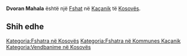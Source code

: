 {{Fshat në Kosovës
 | Emri                = Dvoran Mahala
| srp_N_name = Dvoran Mahala
| srp_N_FULL_NAME_RO = Dvoran Mahala
| srp_N_FULL_NAME_ND_RO = Dvoran Mahala
| srp_N_SORT_NAME_RG = DVORANMAHALA
| srp_N_FULL_NAME_RG = Dvoran Mahala
| srp_N_FULL_NAME_ND_RG = Dvoran Mahala

 | Emri (Rasa dhanore) = 
 | Figura              = 
 | Shteti              = Kosovo
 | Komuna              = Kaçanik
 | Kodi postar         = 
 | Sipërfaqja          = 

 | Popullsia           = 

 | Regj. i popullsisë  = 
 | Dend. e popullsisë  = 
 | Faqja zyrtare       = 
 <!--- Koordinatat ----> 
 | Gjerësia            = 42.651389
 | Gjatësia            = 20.863889
 | Lartësia            = 
}}
'''Dvoran Mahala''' është një [[Fshat]] në [[Kaçanik]] të [[Kosovës]].

<!-- == Gjeografia == -->
<!-- == Historia == -->
<!-- == Demografia == -->
== Shih edhe ==
{{Komuna Kaçanik}}
{{Kosovo-Administrata-Cung}}

[[Kategoria:Fshatra në Kosovës]]
[[Kategoria:Fshatra në Kommunes Kaçanik]]
[[Kategoria:Vendbanime në Kosovës]]